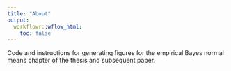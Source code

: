 ```yaml
---
title: "About"
output:
  workflowr::wflow_html:
    toc: false
---
```


Code and instructions for generating figures for the empirical Bayes normal means chapter of the thesis and subsequent paper.
